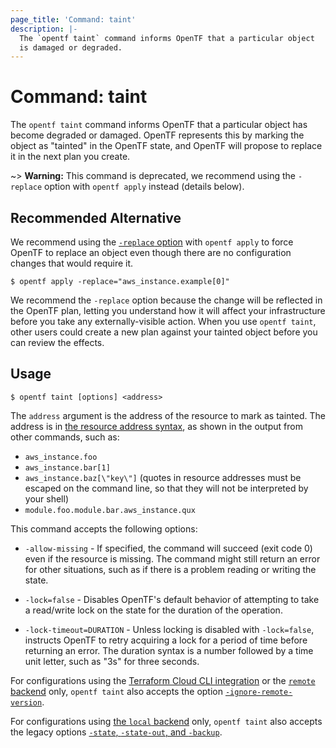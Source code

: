 ```yaml
---
page_title: 'Command: taint'
description: |-
  The `opentf taint` command informs OpenTF that a particular object
  is damaged or degraded.
---
```


# Command: taint

The `opentf taint` command informs OpenTF that a particular object has
become degraded or damaged. OpenTF represents this by marking the
object as "tainted" in the OpenTF state, and OpenTF will
propose to replace it in the next plan you create.

~> **Warning:** This command is deprecated, we recommend using the `-replace` option with `opentf apply` instead (details below).

## Recommended Alternative

We recommend using the [`-replace` option](/opentf/cli/commands/plan#replace-address) with `opentf apply` to force OpenTF to replace an object even though there are no configuration changes that would require it.

```
$ opentf apply -replace="aws_instance.example[0]"
```

We recommend the `-replace` option because the change will be reflected in the OpenTF plan, letting you understand how it will affect your infrastructure before you take any externally-visible action. When you use `opentf taint`, other users could create a new plan against your tainted object before you can review the effects.

## Usage

```
$ opentf taint [options] <address>
```

The `address` argument is the address of the resource to mark as tainted.
The address is in
[the resource address syntax](/opentf/cli/state/resource-addressing),
as shown in the output from other commands, such as:

- `aws_instance.foo`
- `aws_instance.bar[1]`
- `aws_instance.baz[\"key\"]` (quotes in resource addresses must be escaped on the command line, so that they will not be interpreted by your shell)
- `module.foo.module.bar.aws_instance.qux`

This command accepts the following options:

- `-allow-missing` - If specified, the command will succeed (exit code 0)
  even if the resource is missing. The command might still return an error
  for other situations, such as if there is a problem reading or writing
  the state.

- `-lock=false` - Disables OpenTF's default behavior of attempting to take
  a read/write lock on the state for the duration of the operation.

- `-lock-timeout=DURATION` - Unless locking is disabled with `-lock=false`,
  instructs OpenTF to retry acquiring a lock for a period of time before
  returning an error. The duration syntax is a number followed by a time
  unit letter, such as "3s" for three seconds.

For configurations using the [Terraform Cloud CLI integration](/opentf/cli/cloud) or the [`remote` backend](/opentf/language/settings/backends/remote) only, `opentf taint`
also accepts the option
[`-ignore-remote-version`](/opentf/cli/cloud/command-line-arguments#ignore-remote-version).

For configurations using
[the `local` backend](/opentf/language/settings/backends/local) only,
`opentf taint` also accepts the legacy options
[`-state`, `-state-out`, and `-backup`](/opentf/language/settings/backends/local#command-line-arguments).
